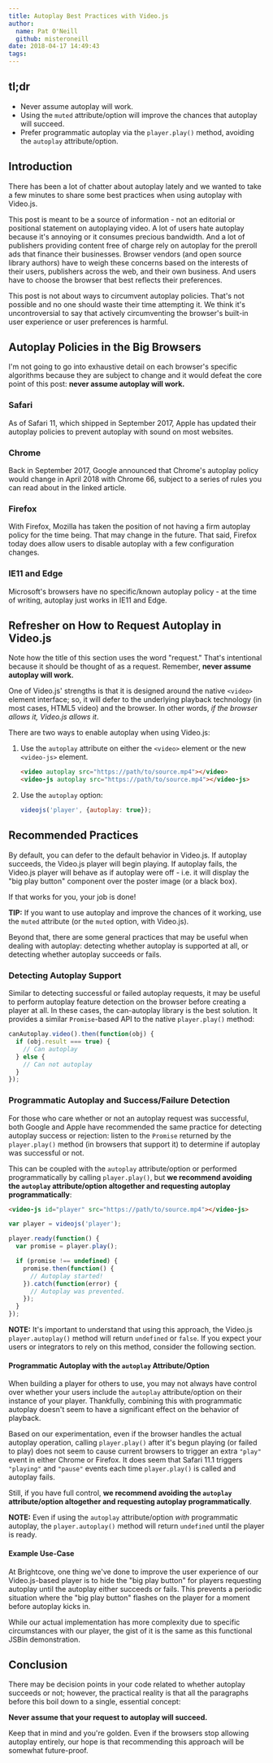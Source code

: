 ```yaml
---
title: Autoplay Best Practices with Video.js
author:
  name: Pat O'Neill
  github: misteroneill
date: 2018-04-17 14:49:43
tags:
---
```



## tl;dr
* Never assume autoplay will work.
* Using the `muted` attribute/option will improve the chances that autoplay will succeed.
* Prefer programmatic autoplay via the `player.play()` method, avoiding the `autoplay` attribute/option.

## Introduction
There has been a lot of chatter about autoplay lately and we wanted to take a few minutes to share some best practices when using autoplay with Video.js.

This post is meant to be a source of information - not an editorial or positional statement on autoplaying video. A lot of users hate autoplay because it's annoying or it consumes precious bandwidth. And a lot of publishers providing content free of charge rely on autoplay for the preroll ads that finance their businesses. Browser vendors (and open source library authors) have to weigh these concerns based on the interests of their users, publishers across the web, and their own business. And users have to choose the browser that best reflects their preferences.

This post is not about ways to circumvent autoplay policies. That's not possible and no one should waste their time attempting it. We think it's uncontroversial to say that actively circumventing the browser's built-in user experience or user preferences is harmful.

## Autoplay Policies in the Big Browsers
I'm not going to go into exhaustive detail on each browser's specific algorithms because they are subject to change and it would defeat the core point of this post: **never assume autoplay will work.**

### Safari
As of Safari 11, which shipped in September 2017, Apple has <Link href="https://webkit.org/blog/7734/auto-play-policy-changes-for-macos/" target="_blank" rel="noopener noreferrer">updated their autoplay policies</Link> to prevent autoplay with sound on most websites.

### Chrome
Back in September 2017, Google announced that <Link href="https://developers.google.com/web/updates/2017/09/autoplay-policy-changes" target="_blank" rel="noopener noreferrer">Chrome's autoplay policy would change in April 2018 with Chrome 66</Link>, subject to a series of rules you can read about in the linked article.

### Firefox
With Firefox, Mozilla has taken the position of not having a firm autoplay policy for the time being. That may change in the future. That said, Firefox today <Link href="https://support.mozilla.org/en-US/questions/1150702" target="_blank" rel="noopener noreferrer">does allow users to disable autoplay</Link> with a few configuration changes.

### IE11 and Edge
Microsoft's browsers have no specific/known autoplay policy - at the time of writing, autoplay just works in IE11 and Edge.

## Refresher on How to Request Autoplay in Video.js
Note how the title of this section uses the word "request." That's intentional because it should be thought of as a request. Remember, **never assume autoplay will work.**

One of Video.js' strengths is that it is designed around the native `<video>` element interface; so, it will defer to the underlying playback technology (in most cases, HTML5 video) and the browser. In other words, _if the browser allows it, Video.js allows it_.

There are two ways to enable autoplay when using Video.js:

1. Use the `autoplay` attribute on either the `<video>` element or the new `<video-js>` element.
   
   ```html
   <video autoplay src="https://path/to/source.mp4"></video>
   <video-js autoplay src="https://path/to/source.mp4"></video-js>
   ```

1. Use the `autoplay` option:

   ```js
   videojs('player', {autoplay: true});
   ```

## Recommended Practices
By default, you can defer to the default behavior in Video.js. If autoplay succeeds, the Video.js player will begin playing. If autoplay fails, the Video.js player will behave as if autoplay were off - i.e. it will display the "big play button" component over the poster image (or a black box).

If that works for you, your job is done!

**TIP:** If you want to use autoplay and improve the chances of it working, use the `muted` attribute (or the `muted` option, with Video.js).

Beyond that, there are some general practices that may be useful when dealing with autoplay: detecting whether autoplay is supported at all, or detecting whether autoplay succeeds or fails.

### Detecting Autoplay Support
Similar to detecting successful or failed autoplay requests, it may be useful to perform autoplay feature detection on the browser before creating a player at all. In these cases, the <Link href="https://github.com/video-dev/can-autoplay" target="_blank" rel="noopener noreferrer">can-autoplay</Link> library is the best solution. It provides a similar `Promise`-based API to the native `player.play()` method:

```js
canAutoplay.video().then(function(obj) {
  if (obj.result === true) {
    // Can autoplay
  } else {
    // Can not autoplay
  }
});
```

### Programmatic Autoplay and Success/Failure Detection
For those who care whether or not an autoplay request was successful, both Google and Apple have recommended the same practice for detecting autoplay success or rejection: listen to the `Promise` returned by the `player.play()` method (in browsers that support it) to determine if autoplay was successful or not.

This can be coupled with the `autoplay` attribute/option or performed programmatically by calling `player.play()`, but **we recommend avoiding the `autoplay` attribute/option altogether and requesting autoplay programmatically**:

```html
<video-js id="player" src="https://path/to/source.mp4"></video-js>
```

```js
var player = videojs('player');

player.ready(function() {
  var promise = player.play();

  if (promise !== undefined) {
    promise.then(function() {
      // Autoplay started!
    }).catch(function(error) {
      // Autoplay was prevented.
    });
  }
});
```

**NOTE:** It's important to understand that using this approach, the Video.js `player.autoplay()` method will return `undefined` or `false`. If you expect your users or integrators to rely on this method, consider the following section.

#### Programmatic Autoplay with the `autoplay` Attribute/Option
When building a player for others to use, you may not always have control over whether your users include the `autoplay` attribute/option on their instance of your player. Thankfully, combining this with programmatic autoplay doesn't seem to have a significant effect on the behavior of playback.

Based on our experimentation, even if the browser handles the actual autoplay operation, calling `player.play()` after it's begun playing (or failed to play) does not seem to cause current browsers to trigger an extra `"play"` event in either Chrome or Firefox. It does seem that Safari 11.1 triggers `"playing"` and `"pause"` events each time `player.play()` is called and autoplay fails.

Still, if you have full control, **we recommend avoiding the `autoplay` attribute/option altogether and requesting autoplay programmatically**.

**NOTE:** Even if using the `autoplay` attribute/option *with* programmatic autoplay, the `player.autoplay()` method will return `undefined` until the player is ready.

#### Example Use-Case
At Brightcove, one thing we've done to improve the user experience of our Video.js-based player is to hide the "big play button" for players requesting autoplay until the autoplay either succeeds or fails. This prevents a periodic situation where the "big play button" flashes on the player for a moment before autoplay kicks in.

While our actual implementation has more complexity due to specific circumstances with our player, the gist of it is the same as <Link href="https://jsbin.com/quqodek/edit?html,js,output" target="_blank" rel="noopener noreferrer">this functional JSBin demonstration.</Link>

## Conclusion
There may be decision points in your code related to whether autoplay succeeds or not; however, the practical reality is that all the paragraphs before this boil down to a single, essential concept:

**Never assume that your request to autoplay will succeed.**

Keep that in mind and you're golden. Even if the browsers stop allowing autoplay entirely, our hope is that recommending this approach will be somewhat future-proof.
